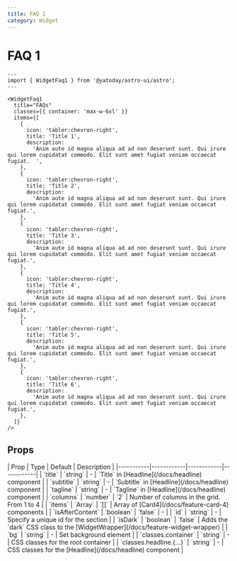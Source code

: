 ```yaml
---
title: FAQ 1
category: Widget
---
```



# FAQ 1

<Demo title="">
  <WidgetFaq1
    title="FAQs"
    classes={{ container: 'max-w-6xl' }}
    items={[
      {
        icon: 'tabler:chevron-right',
        title: 'Title 1',
        description:
          'Anim aute id magna aliqua ad ad non deserunt sunt. Qui irure qui lorem cupidatat commodo. Elit sunt amet fugiat veniam occaecat fugiat.  ',
      },
      {
        icon: 'tabler:chevron-right',
        title: 'Title 2',
        description:
          'Anim aute id magna aliqua ad ad non deserunt sunt. Qui irure qui lorem cupidatat commodo. Elit sunt amet fugiat veniam occaecat fugiat.',
      },
      {
        icon: 'tabler:chevron-right',
        title: 'Title 3',
        description:
          'Anim aute id magna aliqua ad ad non deserunt sunt. Qui irure qui lorem cupidatat commodo. Elit sunt amet fugiat veniam occaecat fugiat.',
      },
      {
        icon: 'tabler:chevron-right',
        title: 'Title 4',
        description:
          'Anim aute id magna aliqua ad ad non deserunt sunt. Qui irure qui lorem cupidatat commodo. Elit sunt amet fugiat veniam occaecat fugiat.',
      },
      {
        icon: 'tabler:chevron-right',
        title: 'Title 5',
        description:
          'Anim aute id magna aliqua ad ad non deserunt sunt. Qui irure qui lorem cupidatat commodo. Elit sunt amet fugiat veniam occaecat fugiat.',
      },
      {
        icon: 'tabler:chevron-right',
        title: 'Title 6',
        description:
          'Anim aute id magna aliqua ad ad non deserunt sunt. Qui irure qui lorem cupidatat commodo. Elit sunt amet fugiat veniam occaecat fugiat.',
      },
    ]}
  />
</Demo>

```astro
---
import { WidgetFaq1 } from '@yatoday/astro-ui/astro';
---

<WidgetFaq1
  title="FAQs"
  classes={{ container: 'max-w-6xl' }}
  items={[
    {
      icon: 'tabler:chevron-right',
      title: 'Title 1',
      description:
        'Anim aute id magna aliqua ad ad non deserunt sunt. Qui irure qui lorem cupidatat commodo. Elit sunt amet fugiat veniam occaecat fugiat.  ',
    },
    {
      icon: 'tabler:chevron-right',
      title: 'Title 2',
      description:
        'Anim aute id magna aliqua ad ad non deserunt sunt. Qui irure qui lorem cupidatat commodo. Elit sunt amet fugiat veniam occaecat fugiat.',
    },
    {
      icon: 'tabler:chevron-right',
      title: 'Title 3',
      description:
        'Anim aute id magna aliqua ad ad non deserunt sunt. Qui irure qui lorem cupidatat commodo. Elit sunt amet fugiat veniam occaecat fugiat.',
    },
    {
      icon: 'tabler:chevron-right',
      title: 'Title 4',
      description:
        'Anim aute id magna aliqua ad ad non deserunt sunt. Qui irure qui lorem cupidatat commodo. Elit sunt amet fugiat veniam occaecat fugiat.',
    },
    {
      icon: 'tabler:chevron-right',
      title: 'Title 5',
      description:
        'Anim aute id magna aliqua ad ad non deserunt sunt. Qui irure qui lorem cupidatat commodo. Elit sunt amet fugiat veniam occaecat fugiat.',
    },
    {
      icon: 'tabler:chevron-right',
      title: 'Title 6',
      description:
        'Anim aute id magna aliqua ad ad non deserunt sunt. Qui irure qui lorem cupidatat commodo. Elit sunt amet fugiat veniam occaecat fugiat.',
    },
  ]}
/>
```

## Props

<div className="overflow-x-auto">
  <div className="min-w-xl">
    | Prop | Type | Default | Description | 
    |-----------|------------|------------|------------| 
    | `title` | `string` | - | `Title` in [Headline](/docs/headline) component | 
    | `subtitle` | `string` | - | `Subtitle` in [Headline](/docs/headline) component | 
    | `tagline` | `string` | - | `Tagline` in [Headline](/docs/headline) component | 
    | `columns` | `number` | `2` | Number of columns in the grid. From 1 to 4 |
    | `items` | `Array` | `[]` | Array of [Card4](/docs/feature-card-4) components |
    | `isAfterContent` | `boolean` | `false` | - |
    | `id` | `string` | - | Specify a unique id for the section |
    | `isDark` | `boolean` | `false` | Adds the `dark` CSS class to the [WidgetWrapper](/docs/feature-widget-wrapper) |
    | `bg` | `string` | - | Set background element |
    | `classes.container` | `string` | - | CSS classes for the root container |
    | `classes.headline.{...}` | `string` | - | CSS classes for the [Headline](/docs/headline) component |
  </div>
</div>
